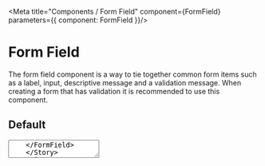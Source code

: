 

<Meta title="Components / Form Field" component={FormField} parameters={{ component: FormField }}/>

# Form Field

The form field component is a way to tie together common form items such as a label, input, descriptive message and a validation message. When creating a form that has validation it is recommended to use this component.

## Default
<Preview>
    <Story name="Form Field" parameters={{ decorators: [withKnobs]}}>
    <FormField label="test" htmlFor="textarea" hint="This is a hint" validationMessage="Something went wrong">
    <Textarea aria-describedby="textarea_hint textarea_error" id="textarea" />
    </FormField>
    </Story>
</Preview>

## Demo 

<FormFieldDemo />

## Dark Mode

<FormFieldDark />

## Properties

<Props of={FormField} />

# Input Field dependents & dependencies
<DependenciesTable titleDependencies='Dependencies' titleDependents='Dependents' of={FormField} />
